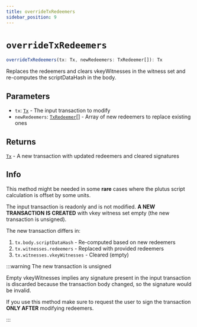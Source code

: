 ```yaml
---
title: overrideTxRedeemers
sidebar_position: 9
---
```


# `overrideTxRedeemers`

```ts
overrideTxRedeemers(tx: Tx, newRedeemers: TxRedeemer[]): Tx
```

Replaces the redeemers and clears vkeyWitnesses in the witness set and re-computes the scriptDataHash in the body.

## Parameters

- `tx`: [`Tx`](../cardano-ledger-ts/classes/Tx) - The input transaction to modify
- `newRedeemers`: [`TxRedeemer`](../cardano-ledger-ts/classes/TxRedeemer)[] - Array of new redeemers to replace existing ones

## Returns

[`Tx`](../cardano-ledger-ts/classes/Tx) - A new transaction with updated redeemers and cleared signatures

## Info

This method might be needed in some **rare** cases where the plutus script calculation is offset by some units.

The input transaction is readonly and is not modified. **A NEW TRANSACTION IS CREATED** with vkey witness set empty (the new transaction is unsigned).

The new transaction differs in:
1. `tx.body.scriptDataHash` - Re-computed based on new redeemers
2. `tx.witnesses.redeemers` - Replaced with provided redeemers
3. `tx.witnesses.vkeyWitnesses` - Cleared (empty)

:::warning The new transaction is unsigned

Empty vkeyWitnesses implies any signature present in the input transaction is discarded because the transaction body changed, so the signature would be invalid.

If you use this method make sure to request the user to sign the transaction **ONLY AFTER** modifying redeemers.

:::